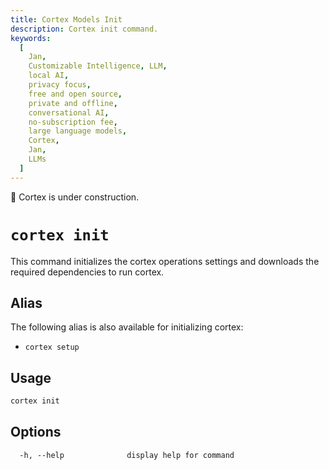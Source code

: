 ```yaml
---
title: Cortex Models Init
description: Cortex init command.
keywords:
  [
    Jan,
    Customizable Intelligence, LLM,
    local AI,
    privacy focus,
    free and open source,
    private and offline,
    conversational AI,
    no-subscription fee,
    large language models,
    Cortex,
    Jan,
    LLMs
  ]
---
```



<Callout type="warning">
🚧 Cortex is under construction.
</Callout>

# `cortex init`

This command initializes the cortex operations settings and downloads the required dependencies to run cortex.

## Alias
The following alias is also available for initializing cortex:
- `cortex setup`

## Usage

```bash
cortex init
```

## Options
```
  -h, --help              display help for command
```